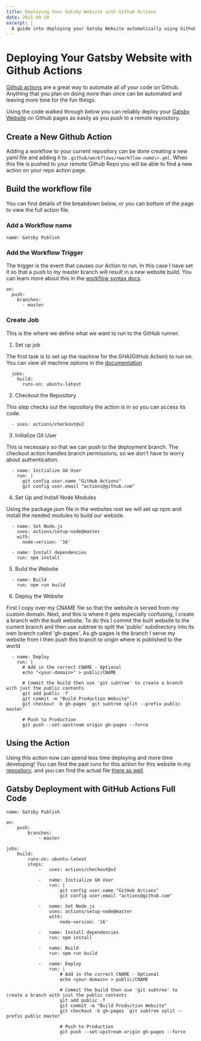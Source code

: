 ```yaml
---
title: Deploying Your Gatsby Website with Github Actions
date: 2021-09-28
excerpt: |
  A guide into deploying your Gatsby Website automatically using Github actions.
---
```


# Deploying Your Gatsby Website with Github Actions

[Github actions](https://docs.github.com/en/actions) are a great way to automate all of your code on Github.
Anything that you plan on doing more than once can be automated and leaving
more time for the fun things.

Using the code walked through below you can reliably deploy your [Gatsby
Website](https://www.gatsbyjs.com/) on Github pages as easily as you push to
a remote repository.

## Create a New Github Action

Adding a workflow to your current repository can be done creating a new yaml
file and adding it to `.github/workflows/<workflow-name\>.yml`. When
this file is pushed to your remote Github Repo you will be able to find a
new action on your repo action page.

## Build the workflow file

You can find details of the breakdown below, or you can bottom of the page
to view the full action file.

### Add a Workflow name
```
name: Gatsby Publish
```

### Add the Workflow Trigger

The trigger is the event that causes our Action to run. In this case I
have set it so that a push to my master branch will result in a new
website build. You can learn more about this in the [workflow syntax docs](https://docs.github.com/en/actions/using-workflows/workflow-syntax-for-github-actions#on).
```
on:
  push:
    branches:
      - master
  ```
### Create Job

This is the where we define what we want to run to the GitHub runner.

1. Set up job

  The first task is to set up the machine for the GHA(GitHub Action) to run
  on. You can view all machine options in the [documentation](https://docs.github.com/en/actions/using-workflows/workflow-syntax-for-github-actions#jobsjob_idruns-on)

  ```
    jobs:
      build:
        runs-on: ubuntu-latest
  ```

2. Checkout the Repository

  This step checks out the repository the action is in so you can access
  its code.

  ```
    - uses: actions/checkout@v2
  ```

3. Initialize Git User

  This is necessary so that we can push to the deployment branch. The
  checkout action handles branch permissions, so we don't have to worry about
  authentication.
  ```shell
    - name: Initialize GH User
      run: |
        git config user.name "GitHub Actions"
        git config user.email "actions@github.com"
  ```

4. Set Up and Install Node Modules

  Using the package.json file in the websites root we will set up npm and
  install the needed modules to build our website.

  ```shell
    - name: Set Node.js
      uses: actions/setup-node@master
      with:
        node-version: '16'

    - name: Install dependencies
      run: npm install
  ```

5. Build the Website

  ```shell
    - name: Build
      run: npm run build
  ```

6. Deploy the Website

  First I copy over my CNAME file so that the website is
  served from my custom domain. Next, and this is where it gets especially
  confusing, I create a branch with the built website. To do this I commit
  the built website to the current branch and then use subtree to split the
  'public' subdirectory into its own branch called 'gh-pages'. As gh-pages
  is the branch I serve my website from I then push this branch to origin
  where is published to the world

  ```shell
    - name: Deploy
      run: |
        # Add in the correct CNAME - Optional
        echo "<your-domain>" > public/CNAME

        # Commit the build then use 'git subtree' to create a branch with just the public contents
        git add public -f
        git commit -m "Build Production Website"
        git checkout -b gh-pages `git subtree split --prefix public master`

        # Push to Production
        git push --set-upstream origin gh-pages --force
  ```

## Using the Action

Using this action now can spend less time deploying and more time developing!
You can find the past runs for this action for this website in my
[repository](https://github.com/CannonLock/Personal-Website/actions), and
you can find the actual file [there as well](https://github.com/CannonLock/Personal-Website/blob/master/.github/workflows/deploy-website.yml).

## Gatsby Deployment with GitHub Actions Full Code

```shell
name: Gatsby Publish

on:
    push:
        branches:
            - master

jobs:
    build:
        runs-on: ubuntu-latest
        steps:
            -   uses: actions/checkout@v2

            -   name: Initialize GH User
                run: |
                    git config user.name "GitHub Actions"
                    git config user.email "actions@github.com"

            -   name: Set Node.js
                uses: actions/setup-node@master
                with:
                    node-version: '16'

            -   name: Install dependencies
                run: npm install

            -   name: Build
                run: npm run build

            -   name: Deploy
                run: |
                    # Add in the correct CNAME - Optional
                    echo <your-domain> > public/CNAME

                    # Commit the build then use 'git subtree' to create a branch with just the public contents
                    git add public -f
                    git commit -m "Build Production Website"
                    git checkout -b gh-pages `git subtree split --prefix public master`

                    # Push to Production
                    git push --set-upstream origin gh-pages --force
```





